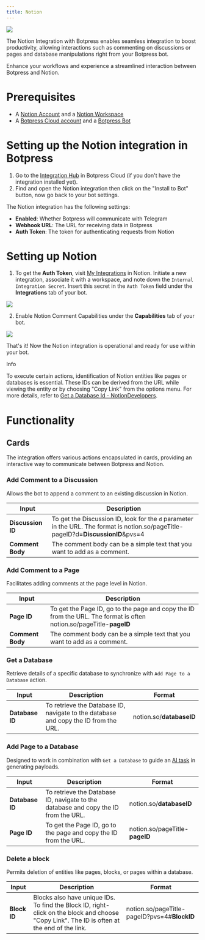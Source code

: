 ```yaml
---
title: Notion
---
```



<Img src="./notion.png" />

The Notion Integration with Botpress enables seamless integration to boost productivity, allowing interactions such as commenting on discussions or pages and database manipulations right from your Botpress bot.

Enhance your workflows and experience a streamlined interaction between Botpress and Notion.

# Prerequisites

* A [Notion Account](https://www.notion.so/signup) and a [Notion Workspace](https://www.notion.so/onboarding)
* A [Botpress Cloud account](https://sso.botpress.cloud) and a [Botpress Bot](https://botpress.com/docs/cloud/getting-started/create-and-publish-your-chatbot/)

# Setting up the Notion integration in Botpress

1. Go to the [Integration Hub](https://app.botpress.cloud/hub) in Botpress Cloud (if you don't have the integration installed yet).
2. Find and open the Notion integration then click on the "Install to Bot" button, now go back to your bot settings.

The Notion integration has the following settings:

* **Enabled**: Whether Botpress will communicate with Telegram
* **Webhook URL**: The URL for receiving data in Botpress
* **Auth Token**: The token for authenticating requests from Notion

# Setting up Notion

1. To get the **Auth Token**, visit [My Integrations](https://www.notion.so/my-integrations) in Notion. Initiate a new integration, associate it with a workspace, and note down the `Internal Integration Secret`. Insert this secret in the `Auth Token` field under the **Integrations** tab of your bot.

<Img src="./notion-secret.png" />

2. Enable Notion Comment Capabilities under the **Capabilities** tab of your bot.

<Img src="./notion-capabilities.png" />

That's it! Now the Notion integration is operational and ready for use within your bot.

<Info>
Info

To execute certain actions, identification of Notion entities like pages or databases is essential. These IDs can be derived from the URL while viewing the entity or by choosing "Copy Link" from the options menu. For more details, refer to [Get a Database Id - NotionDevelopers](https://developers.notion.com/docs/create-a-notion-integration#step-3-save-the-database-id).
</Info>

# Functionality

## Cards

The integration offers various actions encapsulated in cards, providing an interactive way to communicate between Botpress and Notion.

### Add Comment to a Discussion

Allows the bot to append a comment to an existing discussion in Notion.

| Input             | Description                                                                                                                         |
| ----------------- | ----------------------------------------------------------------------------------------------------------------------------------- |
| **Discussion ID** | To get the Discussion ID, look for the `d` parameter in the URL. The format is notion.so/pageTitle-pageID?d=**DiscussionID**\&pvs=4 |
| **Comment Body**  | The comment body can be a simple text that you want to add as a comment.                                                            |

### Add Comment to a Page

Facilitates adding comments at the page level in Notion.

| Input            | Description                                                                                                         |
| ---------------- | ------------------------------------------------------------------------------------------------------------------- |
| **Page ID**      | To get the Page ID, go to the page and copy the ID from the URL. The format is often notion.so/pageTitle-**pageID** |
| **Comment Body** | The comment body can be a simple text that you want to add as a comment.                                            |

### Get a Database

Retrieve details of a specific database to synchronize with `Add Page to a Database` action.

| Input           | Description                                                                         | Format                   |
| --------------- | ----------------------------------------------------------------------------------- | ------------------------ |
| **Database ID** | To retrieve the Database ID, navigate to the database and copy the ID from the URL. | notion.so/**databaseID** |

### Add Page to a Database

Designed to work in combination with `Get a Database` to guide an [AI task](https://botpress.com/docs/ai-task) in generating payloads.

| Input           | Description                                                                         | Format                         |
| --------------- | ----------------------------------------------------------------------------------- | ------------------------------ |
| **Database ID** | To retrieve the Database ID, navigate to the database and copy the ID from the URL. | notion.so/**databaseID**       |
| **Page ID**     | To get the Page ID, go to the page and copy the ID from the URL.                    | notion.so/pageTitle-**pageID** |

### Delete a block

Permits deletion of entities like pages, blocks, or pages within a database.

| Input        | Description                                                                                                                                 | Format                                       |
| ------------ | ------------------------------------------------------------------------------------------------------------------------------------------- | -------------------------------------------- |
| **Block ID** | Blocks also have unique IDs. To find the Block ID, right-click on the block and choose "Copy Link". The ID is often at the end of the link. | notion.so/pageTitle-pageID?pvs=4#**BlockID** |
